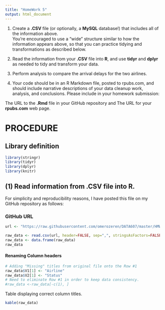 ```yaml
---
title: "HomeWork 5"
output: html_document
---
```


(1) Create a **.CSV** file (or optionally, a **MySQL** database!) that includes all of the information above.  
You're encouraged to use a "wide" structure similar to how the information appears above, so
that you can practice tidying and transformations as described below.

(2) Read the information from your **.CSV** file into **R**, and use **tidyr** and **dplyr** as needed to tidy 
and transform your data.

(3) Perform analysis to compare the arrival delays for the two airlines.

(4) Your code should be in an R Markdown file, posted to rpubs.com, and should include narrative 
descriptions of your data cleanup work, analysis, and conclusions. Please include in your 
homework submission:

The URL to the **.Rmd** file in your GitHub repository and The URL for your **rpubs.com** web page.

# PROCEDURE

## Library definition

```r
library(stringr)
library(tidyr)
library(dplyr)
library(knitr)
```


## (1) Read information from **.CSV** file into R.

For simplicity and reproducibility reasons, I have posted this file on my GitHub repository as follows:

### GitHub URL

```r
url <- "https://raw.githubusercontent.com/omerozeren/DATA607/master/HMW_5/airlines.csv"
```

```r
raw_data <- read.csv(url, header=FALSE, sep=",", stringsAsFactors=FALSE)
raw_data <- data.frame(raw_data)
raw_data
```

#### Renaming Column headers

```r
# Adding "Missing" titles from original file onto the Row #1
raw_data$V1[1] <- "Airline"
raw_data$V2[1] <- "Status"
# Need to eliminate Row #1 in order to keep data consistency.
#raw_data <-raw_data[-c(1), ]
```

Table  displaying correct column titles.

```r
kable(raw_data)
```











